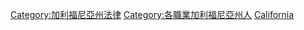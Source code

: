 {{commonscat|Lawyers from California}}
[[Category:加利福尼亞州法律|Category:加利福尼亞州法律]]
[[Category:各職業加利福尼亞州人|Category:各職業加利福尼亞州人]]
[[Category:美国各州律师|California]]